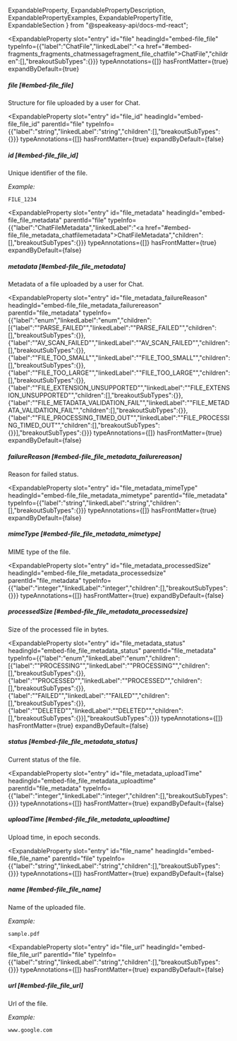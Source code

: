   ExpandableProperty,
  ExpandablePropertyDescription,
  ExpandablePropertyExamples,
  ExpandablePropertyTitle,
  ExpandableSection
} from "@speakeasy-api/docs-md-react";

<ExpandableSection>

<ExpandableProperty
  slot="entry"
  id="file"
  headingId="embed-file_file"
  typeInfo={{"label":"ChatFile","linkedLabel":"<a href=\"#embed-fragments_fragments_chatmessagefragment_file_chatfile\">ChatFile</a>","children":[],"breakoutSubTypes":{}}}
  typeAnnotations={[]}
  hasFrontMatter={true}
  expandByDefault={true}
>

<ExpandablePropertyTitle slot="title">

##### file [#embed-file_file]

</ExpandablePropertyTitle>

<ExpandablePropertyDescription slot="description">

Structure for file uploaded by a user for Chat.

</ExpandablePropertyDescription>

</ExpandableProperty>

<ExpandableProperty
  slot="entry"
  id="file_id"
  headingId="embed-file_file_id"
  parentId="file"
  typeInfo={{"label":"string","linkedLabel":"string","children":[],"breakoutSubTypes":{}}}
  typeAnnotations={[]}
  hasFrontMatter={true}
  expandByDefault={false}
>

<ExpandablePropertyTitle slot="title">

##### id [#embed-file_file_id]

</ExpandablePropertyTitle>

<ExpandablePropertyDescription slot="description">

Unique identifier of the file.

</ExpandablePropertyDescription>

<ExpandablePropertyExamples slot="examples">

_Example:_

```
FILE_1234
```

</ExpandablePropertyExamples>

</ExpandableProperty>

<ExpandableProperty
  slot="entry"
  id="file_metadata"
  headingId="embed-file_file_metadata"
  parentId="file"
  typeInfo={{"label":"ChatFileMetadata","linkedLabel":"<a href=\"#embed-file_file_metadata_chatfilemetadata\">ChatFileMetadata</a>","children":[],"breakoutSubTypes":{}}}
  typeAnnotations={[]}
  hasFrontMatter={true}
  expandByDefault={false}
>

<ExpandablePropertyTitle slot="title">

##### metadata [#embed-file_file_metadata]

</ExpandablePropertyTitle>

<ExpandablePropertyDescription slot="description">

Metadata of a file uploaded by a user for Chat.

</ExpandablePropertyDescription>

</ExpandableProperty>

<ExpandableProperty
  slot="entry"
  id="file_metadata_failureReason"
  headingId="embed-file_file_metadata_failurereason"
  parentId="file_metadata"
  typeInfo={{"label":"enum","linkedLabel":"enum","children":[{"label":"\"PARSE_FAILED\"","linkedLabel":"\"PARSE_FAILED\"","children":[],"breakoutSubTypes":{}},{"label":"\"AV_SCAN_FAILED\"","linkedLabel":"\"AV_SCAN_FAILED\"","children":[],"breakoutSubTypes":{}},{"label":"\"FILE_TOO_SMALL\"","linkedLabel":"\"FILE_TOO_SMALL\"","children":[],"breakoutSubTypes":{}},{"label":"\"FILE_TOO_LARGE\"","linkedLabel":"\"FILE_TOO_LARGE\"","children":[],"breakoutSubTypes":{}},{"label":"\"FILE_EXTENSION_UNSUPPORTED\"","linkedLabel":"\"FILE_EXTENSION_UNSUPPORTED\"","children":[],"breakoutSubTypes":{}},{"label":"\"FILE_METADATA_VALIDATION_FAIL\"","linkedLabel":"\"FILE_METADATA_VALIDATION_FAIL\"","children":[],"breakoutSubTypes":{}},{"label":"\"FILE_PROCESSING_TIMED_OUT\"","linkedLabel":"\"FILE_PROCESSING_TIMED_OUT\"","children":[],"breakoutSubTypes":{}}],"breakoutSubTypes":{}}}
  typeAnnotations={[]}
  hasFrontMatter={true}
  expandByDefault={false}
>

<ExpandablePropertyTitle slot="title">

##### failureReason [#embed-file_file_metadata_failurereason]

</ExpandablePropertyTitle>

<ExpandablePropertyDescription slot="description">

Reason for failed status.

</ExpandablePropertyDescription>

</ExpandableProperty>

<ExpandableProperty
  slot="entry"
  id="file_metadata_mimeType"
  headingId="embed-file_file_metadata_mimetype"
  parentId="file_metadata"
  typeInfo={{"label":"string","linkedLabel":"string","children":[],"breakoutSubTypes":{}}}
  typeAnnotations={[]}
  hasFrontMatter={true}
  expandByDefault={false}
>

<ExpandablePropertyTitle slot="title">

##### mimeType [#embed-file_file_metadata_mimetype]

</ExpandablePropertyTitle>

<ExpandablePropertyDescription slot="description">

MIME type of the file.

</ExpandablePropertyDescription>

</ExpandableProperty>

<ExpandableProperty
  slot="entry"
  id="file_metadata_processedSize"
  headingId="embed-file_file_metadata_processedsize"
  parentId="file_metadata"
  typeInfo={{"label":"integer","linkedLabel":"integer","children":[],"breakoutSubTypes":{}}}
  typeAnnotations={[]}
  hasFrontMatter={true}
  expandByDefault={false}
>

<ExpandablePropertyTitle slot="title">

##### processedSize [#embed-file_file_metadata_processedsize]

</ExpandablePropertyTitle>

<ExpandablePropertyDescription slot="description">

Size of the processed file in bytes.

</ExpandablePropertyDescription>

</ExpandableProperty>

<ExpandableProperty
  slot="entry"
  id="file_metadata_status"
  headingId="embed-file_file_metadata_status"
  parentId="file_metadata"
  typeInfo={{"label":"enum","linkedLabel":"enum","children":[{"label":"\"PROCESSING\"","linkedLabel":"\"PROCESSING\"","children":[],"breakoutSubTypes":{}},{"label":"\"PROCESSED\"","linkedLabel":"\"PROCESSED\"","children":[],"breakoutSubTypes":{}},{"label":"\"FAILED\"","linkedLabel":"\"FAILED\"","children":[],"breakoutSubTypes":{}},{"label":"\"DELETED\"","linkedLabel":"\"DELETED\"","children":[],"breakoutSubTypes":{}}],"breakoutSubTypes":{}}}
  typeAnnotations={[]}
  hasFrontMatter={true}
  expandByDefault={false}
>

<ExpandablePropertyTitle slot="title">

##### status [#embed-file_file_metadata_status]

</ExpandablePropertyTitle>

<ExpandablePropertyDescription slot="description">

Current status of the file.

</ExpandablePropertyDescription>

</ExpandableProperty>

<ExpandableProperty
  slot="entry"
  id="file_metadata_uploadTime"
  headingId="embed-file_file_metadata_uploadtime"
  parentId="file_metadata"
  typeInfo={{"label":"integer","linkedLabel":"integer","children":[],"breakoutSubTypes":{}}}
  typeAnnotations={[]}
  hasFrontMatter={true}
  expandByDefault={false}
>

<ExpandablePropertyTitle slot="title">

##### uploadTime [#embed-file_file_metadata_uploadtime]

</ExpandablePropertyTitle>

<ExpandablePropertyDescription slot="description">

Upload time, in epoch seconds.

</ExpandablePropertyDescription>

</ExpandableProperty>

<ExpandableProperty
  slot="entry"
  id="file_name"
  headingId="embed-file_file_name"
  parentId="file"
  typeInfo={{"label":"string","linkedLabel":"string","children":[],"breakoutSubTypes":{}}}
  typeAnnotations={[]}
  hasFrontMatter={true}
  expandByDefault={false}
>

<ExpandablePropertyTitle slot="title">

##### name [#embed-file_file_name]

</ExpandablePropertyTitle>

<ExpandablePropertyDescription slot="description">

Name of the uploaded file.

</ExpandablePropertyDescription>

<ExpandablePropertyExamples slot="examples">

_Example:_

```
sample.pdf
```

</ExpandablePropertyExamples>

</ExpandableProperty>

<ExpandableProperty
  slot="entry"
  id="file_url"
  headingId="embed-file_file_url"
  parentId="file"
  typeInfo={{"label":"string","linkedLabel":"string","children":[],"breakoutSubTypes":{}}}
  typeAnnotations={[]}
  hasFrontMatter={true}
  expandByDefault={false}
>

<ExpandablePropertyTitle slot="title">

##### url [#embed-file_file_url]

</ExpandablePropertyTitle>

<ExpandablePropertyDescription slot="description">

Url of the file.

</ExpandablePropertyDescription>

<ExpandablePropertyExamples slot="examples">

_Example:_

```
www.google.com
```

</ExpandablePropertyExamples>

</ExpandableProperty>

</ExpandableSection>